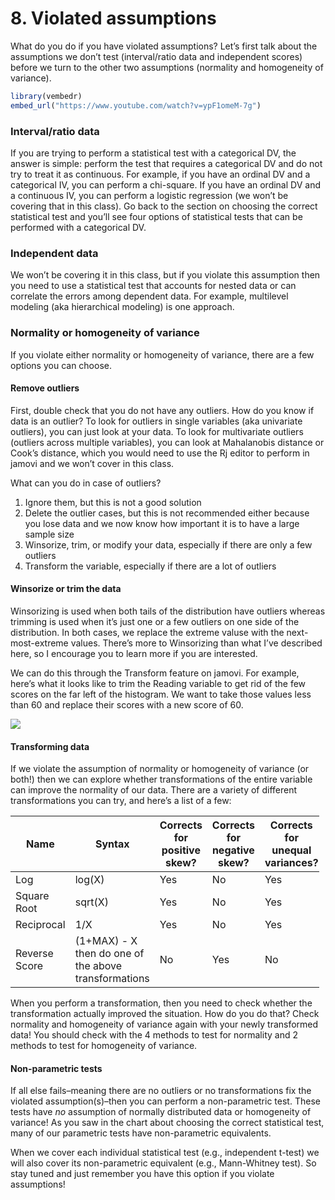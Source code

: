 # 8. Violated assumptions

What do you do if you have violated assumptions? Let's first talk about the assumptions we don't test (interval/ratio data and independent scores) before we turn to the other two assumptions (normality and homogeneity of variance).

```r
library(vembedr)
embed_url("https://www.youtube.com/watch?v=ypF1omeM-7g")
```

### Interval/ratio data

If you are trying to perform a statistical test with a categorical DV, the answer is simple: perform the test that requires a categorical DV and do not try to treat it as continuous. For example, if you have an ordinal DV and a categorical IV, you can perform a chi-square. If you have an ordinal DV and a continuous IV, you can perform a logistic regression (we won't be covering that in this class). Go back to the section on choosing the correct statistical test and you'll see four options of statistical tests that can be performed with a categorical DV.

### Independent data

We won't be covering it in this class, but if you violate this assumption then you need to use a statistical test that accounts for nested data or can correlate the errors among dependent data. For example, multilevel modeling (aka hierarchical modeling) is one approach.

### Normality or homogeneity of variance

If you violate either normality or homogeneity of variance, there are a few options you can choose.

#### Remove outliers

First, double check that you do not have any outliers. How do you know if data is an outlier? To look for outliers in single variables (aka univariate outliers), you can just look at your data. To look for multivariate outliers (outliers across multiple variables), you can look at Mahalanobis distance or Cook's distance, which you would need to use the Rj editor to perform in jamovi and we won't cover in this class.

What can you do in case of outliers?

1.  Ignore them, but this is not a good solution
2.  Delete the outlier cases, but this is not recommended either because you lose data and we now know how important it is to have a large sample size
3.  Winsorize, trim, or modify your data, especially if there are only a few outliers
4.  Transform the variable, especially if there are a lot of outliers

#### Winsorize or trim the data

Winsorizing is used when both tails of the distribution have outliers whereas trimming is used when it's just one or a few outliers on one side of the distribution. In both cases, we replace the extreme valuse with the next-most-extreme values. There's more to Winsorizing than what I've described here, so I encourage you to learn more if you are interested.

We can do this through the Transform feature on jamovi. For example, here's what it looks like to trim the Reading variable to get rid of the few scores on the far left of the histogram. We want to take those values less than 60 and replace their scores with a new score of 60.

![](images/03-jamovi/winsorize.png)

#### Transforming data

If we violate the assumption of normality or homogeneity of variance (or both!) then we can explore whether transformations of the entire variable can improve the normality of our data. There are a variety of different transformations you can try, and here's a list of a few:

+---------------+------------------------------------------+-----------------------------+-----------------------------+---------------------------------+
| Name          | Syntax                                   | Corrects for positive skew? | Corrects for negative skew? | Corrects for unequal variances? |
+===============+==========================================+=============================+=============================+=================================+
| Log           | log(X)                                   | Yes                         | No                          | Yes                             |
+---------------+------------------------------------------+-----------------------------+-----------------------------+---------------------------------+
| Square Root   | sqrt(X)                                  | Yes                         | No                          | Yes                             |
+---------------+------------------------------------------+-----------------------------+-----------------------------+---------------------------------+
| Reciprocal    | 1/X                                      | Yes                         | No                          | Yes                             |
+---------------+------------------------------------------+-----------------------------+-----------------------------+---------------------------------+
| Reverse Score | (1+MAX) - X\                             | No                          | Yes                         | No                              |
|               | then do one of the above transformations |                             |                             |                                 |
+---------------+------------------------------------------+-----------------------------+-----------------------------+---------------------------------+

When you perform a transformation, then you need to check whether the transformation actually improved the situation. How do you do that? Check normality and homogeneity of variance again with your newly transformed data! You should check with the 4 methods to test for normality and 2 methods to test for homogeneity of variance.

#### Non-parametric tests

If all else fails--meaning there are no outliers or no transformations fix the violated assumption(s)--then you can perform a non-parametric test. These tests have *no* assumption of normally distributed data or homogeneity of variance! As you saw in the chart about choosing the correct statistical test, many of our parametric tests have non-parametric equivalents.

When we cover each individual statistical test (e.g., independent t-test) we will also cover its non-parametric equivalent (e.g., Mann-Whitney test). So stay tuned and just remember you have this option if you violate assumptions!
